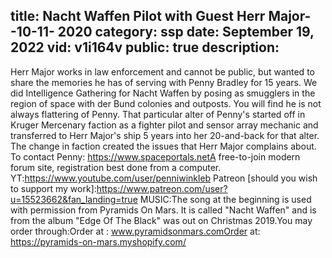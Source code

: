 title: Nacht Waffen Pilot with Guest Herr Major--10-11- 2020
category: ssp
date: September 19, 2022
vid: v1i164v
public: true
description:
---
Herr Major works in law enforcement and cannot be public, but wanted to share the memories he has of serving with Penny Bradley for 15 years. We did Intelligence Gathering for Nacht Waffen by posing as smugglers in the region of space with der Bund colonies and outposts. You will find he is not always flattering of Penny.
That particular alter of Penny's started off in Kruger Mercenary faction as a fighter pilot and sensor array mechanic and transferred to Herr Major's ship 5 years into her 20-and-back for that alter. The change in faction created the issues that Herr Major complains about.
To contact Penny:
https://www.spaceportals.netA free-to-join modern forum site, registration best done from a computer.
YT:https://www.youtube.com/user/penniwinkleb
Patreon [should you wish to support my work]:https://www.patreon.com/user?u=15523662&fan_landing=true
MUSIC:The song at the beginning is used with permission from Pyramids On Mars. It is called "Nacht Waffen" and is from the album "Edge Of The Black" was out on Christmas 2019.You may order through:Order at : www.pyramidsonmars.comOrder at: https://pyramids-on-mars.myshopify.com/
